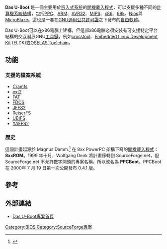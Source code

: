{{NoteTA|G1=IT|G2=FL}}
{{Infobox software
|name                    = Das U-Boot
|logo                    = U-Boot Logo.svg
|logo size               = 100px
|screenshot              =
|caption                 =
|collapsible             =
|author                  =
|developer               = DENX Software Engineering
|released                = {{Start date and age|1999|10|15}}
|latest release version  = v2020.10
|latest release date     = {{Start date and age|2020|10|05}}
|latest preview version  = v2020.10-rc5
|latest preview date     = {{Start date and age|2020|09|21}}
|programming language    = [[C语言|C]]、[[汇编语言|汇编语言]]
|operating system        =
|platform                = 
|size                    =
|language                = 英語
|genre                   = [[啟動程式|開機載入程式]]
|license                 = [[GNU通用公共许可证|GNU通用公共许可证]]第二版或更新
|website                 = http://www.denx.de/wiki/U-Boot/
}}
'''Das U-Boot''' 是一個主要用於[[嵌入式系统|嵌入式系统]]的[[啟動程式|開機載入程式]]，可以支援多種不同的[[計算機系統結構|計算機系統結構]]，包括[[PowerPC|PPC]]、[[ARM_architecture|ARM]]、[[AVR32|AVR32]]、[[MIPS_architecture|MIPS]]、[[x86_architecture|x86]]、[[68k|68k]]、[[Nios_embedded_processor|Nios]]與[[MicroBlaze|MicroBlaze]]。這也是一套在[[GNU通用公共許可證|GNU通用公共許可證]]之下發布的[[自由軟體|自由軟體]]。

Das U-Boot可以在x86電腦上建構，但這部x86電腦必須安裝有可支援特定平台結構的交互發展GNU[[軟體開發工具|工具鏈]]，例如[http://www.kegel.com/crosstool crosstool]{{Wayback|url=http://www.kegel.com/crosstool |date=20081205043348 }}、[http://www.denx.de/wiki/DULG/ELDK Embedded Linux Development Kit]{{Wayback|url=http://www.denx.de/wiki/DULG/ELDK |date=20081014081250 }} (ELDK)或[https://web.archive.org/web/20080125024412/http://www.pengutronix.de/oselas/toolchain/index_en.html OSELAS.Toolchain]。
{{portal|自由軟體|Free Software Portal Logo.svg}}

== 功能 ==
=== 支援的檔案系統 ===
* [[Cramfs|Cramfs]]
* [[ext2|ext2]]
* [[File_Allocation_Table|FAT]]
* [[FDOS|FDOS]]
* [[JFFS2|JFFS2]]
* [[ReiserFS|ReiserFS]]
* [[UBIFS|UBIFS]]
* [[YAFFS2|YAFFS2]]

=== 歷史 ===
這個計畫起源於 Magnus Damm.<ref name="ppc">{{Cite web |url=http://ppcboot.sourceforge.net/#authors |title=PPCBoot Homepage: Authors |accessdate=2012-01-20 |archive-date=2011-12-29 |archive-url=https://web.archive.org/web/20111229072806/http://ppcboot.sourceforge.net/#authors |dead-url=no }}</ref> 在 8xx PowerPC 架構下寫的[[啟動程式|開機載入程式]]： '''8xxROM'''。1999 年十月，Wolfgang Denk 將計畫移轉到 SourceForge.net，但 SourceForge.net 不允許數字開頭的專案名稱，所以改名為 '''PPCBoot'''。PPCBoot 在 2000年 7 月 19 日第一次公開發布 0.4.1 版。


== 參考 ==
{{Reflist|2}}

== 外部連結 ==
*[http://www.denx.de/wiki/U-Boot/WebHome Das U-Boot專案首頁]{{Wayback|url=http://www.denx.de/wiki/U-Boot/WebHome |date=20081013235310 }}

{{Software-stub}}
{{Embedded systems}}
[[Category:BIOS|Category:BIOS]]
[[Category:SourceForge專案|Category:SourceForge專案]]